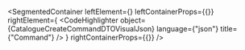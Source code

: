 
<SegmentedContainer
  leftElement={<CatalogueCreateCommandDTODesc />}
  leftContainerProps={{}}
  rightElement={
    <CodeHighlighter
      object={CatalogueCreateCommandDTOVisualJson}
      language={"json"}
      title={"Command"}
    />
  }
  rightContainerProps={{}}
/>
